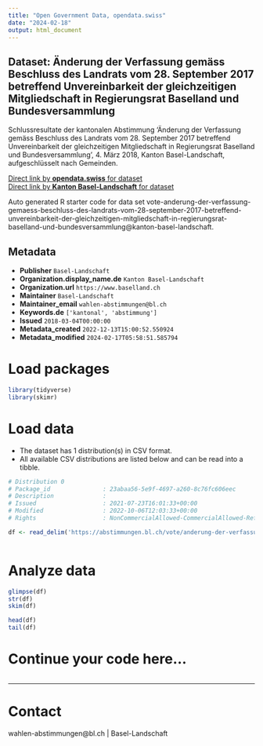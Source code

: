 ```yaml
---
title: "Open Government Data, opendata.swiss"
date: "2024-02-18"
output: html_document
---
```


## Dataset: Änderung der Verfassung gemäss Beschluss des Landrats vom 28. September 2017 betreffend Unvereinbarkeit der gleichzeitigen Mitgliedschaft in Regierungsrat Baselland und Bundesversammlung

Schlussresultate der kantonalen Abstimmung 'Änderung der Verfassung gemäss Beschluss des Landrats vom 28. September 2017 betreffend Unvereinbarkeit der gleichzeitigen Mitgliedschaft in Regierungsrat Baselland und Bundesversammlung', 4. März 2018, Kanton Basel-Landschaft, aufgeschlüsselt nach Gemeinden.

[Direct link by **opendata.swiss** for dataset](https://opendata.swiss/de/dataset/anderung-der-verfassung-gemass-beschluss-des-landrats-vom-28-september-2017-betreffend-unverein)<br>
[Direct link by **Kanton Basel-Landschaft** for dataset](https://abstimmungen.bl.ch/vote/anderung-der-verfassung-gemaess-beschluss-des-landrats-vom-28-september-2017-betreffend-unvereinbarkeit-der-gleichzeitigen-mitgliedschaft-in-regierungsrat-baselland-und-bundesversammlung/data)

Auto generated R starter code for data set vote-anderung-der-verfassung-gemaess-beschluss-des-landrats-vom-28-september-2017-betreffend-unvereinbarkeit-der-gleichzeitigen-mitgliedschaft-in-regierungsrat-baselland-und-bundesversammlung@kanton-basel-landschaft.

## Metadata

- **Publisher** `Basel-Landschaft`
- **Organization.display_name.de** `Kanton Basel-Landschaft`
- **Organization.url** `https://www.baselland.ch`
- **Maintainer** `Basel-Landschaft`
- **Maintainer_email** `wahlen-abstimmungen@bl.ch`
- **Keywords.de** `['kantonal', 'abstimmung']`
- **Issued** `2018-03-04T00:00:00`
- **Metadata_created** `2022-12-13T15:00:52.550924`
- **Metadata_modified** `2024-02-17T05:58:51.585794`


# Load packages

```r

library(tidyverse)
library(skimr)

```

# Load data

-   The dataset has 1 distribution(s) in CSV format.
-   All available CSV distributions are listed below and can be read into a tibble.

```r

# Distribution 0
# Package_id               : 23abaa56-5e9f-4697-a260-8c76fc606eec
# Description              : 
# Issued                   : 2021-07-23T16:01:33+00:00
# Modified                 : 2022-10-06T12:03:33+00:00
# Rights                   : NonCommercialAllowed-CommercialAllowed-ReferenceRequired

df <- read_delim('https://abstimmungen.bl.ch/vote/anderung-der-verfassung-gemaess-beschluss-des-landrats-vom-28-september-2017-betreffend-unvereinbarkeit-der-gleichzeitigen-mitgliedschaft-in-regierungsrat-baselland-und-bundesversammlung/data-csv')



```

# Analyze data

```r

glimpse(df)
str(df)
skim(df)

head(df)
tail(df)

```

# Continue your code here...

```r

```

------------------------------------------------------------------------

# Contact

wahlen-abstimmungen@bl.ch | Basel-Landschaft
